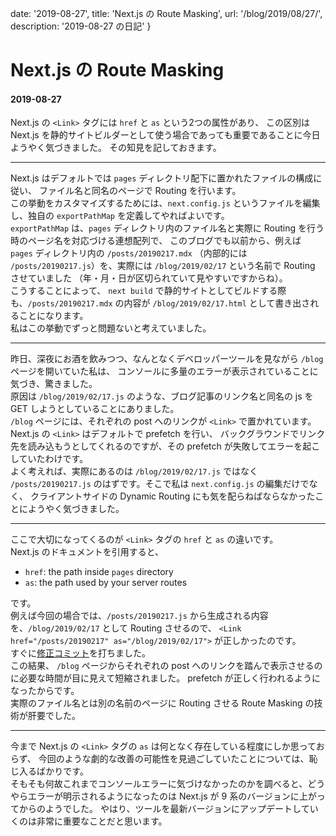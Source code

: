 

  date: '2019-08-27',
  title: 'Next.js の Route Masking',
  url: '/blog/2019/08/27/',
  description: '2019-08-27 の日記'
}

# Next.js の Route Masking
#### 2019-08-27

Next.js の `<Link>` タグには `href` と `as` という2つの属性があり、
この区別は Next.js を静的サイトビルダーとして使う場合であっても重要であることに今日ようやく気づきました。
その知見を記しておきます。

---

Next.js はデフォルトでは `pages` ディレクトリ配下に置かれたファイルの構成に従い、
ファイル名と同名のページで Routing を行います。  
この挙動をカスタマイズするためには、`next.config.js` 
というファイルを編集し、独自の `exportPathMap` を定義してやればよいです。  
`exportPathMap` は、`pages` ディレクトリ内のファイル名と実際に Routing を行う時のページ名を対応づける連想配列で、
このブログでも以前から、例えば `pages` ディレクトリ内の `/posts/20190217.mdx` 
（内部的には `/posts/20190217.js`）を、実際には `/blog/2019/02/17` という名前で Routing させていました
（年・月・日が区切られていて見やすいですからね）。  
こうすることによって、 `next build` で静的サイトとしてビルドする際も、`/posts/20190217.mdx` の内容が `/blog/2019/02/17.html`
として書き出されることになります。  
私はこの挙動でずっと問題ないと考えていました。

---

昨日、深夜にお酒を飲みつつ、なんとなくデベロッパーツールを見ながら `/blog` ページを開いていた私は、
コンソールに多量のエラーが表示されていることに気づき、驚きました。  
原因は `/blog/2019/02/17.js` のような、ブログ記事のリンク名と同名の js を GET しようとしていることにありました。  
`/blog` ページには、それぞれの post へのリンクが `<Link>` で置かれています。Next.js の `<Link>` はデフォルトで prefetch を行い、
バックグラウンドでリンク先を読み込もうとしてくれるのですが、その prefetch が失敗してエラーを起こしていたわけです。  
よく考えれば、実際にあるのは `/blog/2019/02/17.js` ではなく `/posts/20190217.js` のはずです。そこで私は `next.config.js` の編集だけでなく、
クライアントサイドの Dynamic Routing にも気を配らねばならなかったことにようやく気づきました。

---

ここで大切になってくるのが `<Link>` タグの `href` と `as` の違いです。  
Next.js のドキュメントを引用すると、

- `href`: the path inside `pages` directory
- `as`: the path used by your server routes

です。  
例えば今回の場合では、`/posts/20190217.js` から生成される内容を、`/blog/2019/02/17` として Routing させるので、
`<Link href="/posts/20190217" as="/blog/2019/02/17">` が正しかったのです。  
すぐに[修正コミット](https://github.com/7ma7X/mywebsite/commit/d8a73174a39805c86a67738cda6dfadae0439740)を打ちました。  
この結果、 `/blog` ページからそれぞれの post へのリンクを踏んで表示させるのに必要な時間が目に見えて短縮されました。
prefetch が正しく行われるようになったからです。  
実際のファイル名とは別の名前のページに Routing させる Route Masking の技術が肝要でした。

---

今まで Next.js の `<Link>` タグの `as` は何となく存在している程度にしか思っておらず、
今回のような劇的な改善の可能性を見過ごしていたことについては、恥じ入るばかりです。  
そもそも何故これまでコンソールエラーに気づけなかったのかを調べると、どうやらエラーが明示されるようになったのは
Next.js が 9 系のバージョンに上がってからのようでした。
やはり、ツールを最新バージョンにアップデートしていくのは非常に重要なことだと思います。

<BlogLayout meta={meta} />
<BlogMeta meta={meta} />
